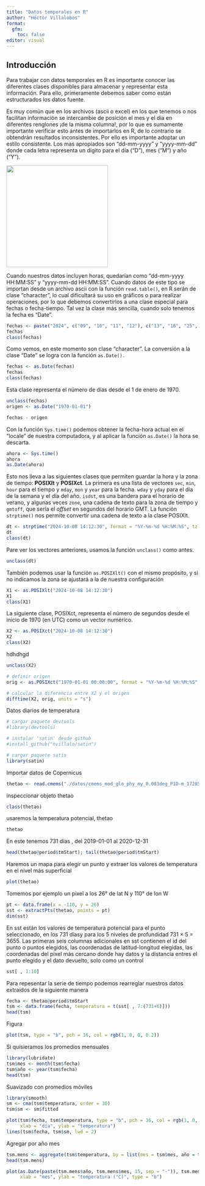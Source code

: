 ---
title: "Datos temporales en R"
author: "Héctor Villalobos"
format: 
  gfm:
    toc: false
editor: visual
---

## Introducción

Para trabajar con datos temporales en R es importante conocer las diferentes clases disponibles para almacenar y representar esta información. Para ello, primeramente debemos saber como están estructurados los datos fuente.

Es muy común que en los archivos (ascii o excel) en los que tenemos o nos facilitan información se intercambie de posición el mes y el día en diferentes renglones ¡de la misma columna!, por lo que es sumamente importante verificar esto antes de importarlos en R, de lo contrario se obtendrán resultados inconsistentes. Por ello es importante adoptar un estilo consistente. Los mas apropiados son "dd-mm-yyyy" y "yyyy-mm-dd" donde cada letra representa un dígito para el día ("D"), mes ("M") y año ("Y").

![](fechas.jpg){width="266"}

Cuando nuestros datos incluyen horas, quedarían como "dd-mm-yyyy HH:MM:SS" y "yyyy-mm-dd HH:MM:SS". Cuando datos de este tipo se importan desde un archivo ascii con la función `read.table()`, en R serán de clase "character", lo cual dificultará su uso en gráficos o para realizar operaciones, por lo que debemos convertirlos a una clase especial para fechas o fecha-tiempo. Tal vez la clase más sencilla, cuando solo tenemos la fecha es "Date".

```{r}
fechas <- paste("2024", c("09", "10", "11", "12"), c("13", "18", "25", "31"), sep ="-")
fechas
class(fechas)
```

Como vemos, en este momento son clase "character". La conversión a la clase "Date" se logra con la función `as.Date().`

```{r}
fechas <- as.Date(fechas)
fechas
class(fechas)

```

Esta clase representa el número de días desde el 1 de enero de 1970.

```{r}
unclass(fechas)
origen <- as.Date("1970-01-01")
```

```{r}
fechas - origen
```

Con la función `Sys.time()` podemos obtener la fecha-hora actual en el "locale" de nuestra computadora, y al aplicar la función `as.Date()` la hora se descarta.

```{r}
ahora <- Sys.time()
ahora
as.Date(ahora)
```

Esto nos lleva a las siguientes clases que permiten guardar la hora y la zona de tiempo: **POSIXlt** y **POSIXct**. La primera es una lista de vectores `sec`, `min`, `hour` para el tiempo y `mday`, `mon` y `year` para la fecha. `wday` y `yday` para el día de la semana y el día del año. `isdst`, es una bandera para el horario de verano, y algunas veces `zone`, una cadena de texto para la zona de tiempo y `gmtoff`, que sería el *offset* en segundos del horario GMT. La función `strptime()` nos permite convertir una cadena de texto a la clase POSIXlt.

```{r}
dt <- strptime("2024-10-08 14:12:30", format = "%Y-%m-%d %H:%M:%S", tz = "UTC")
dt
class(dt)
```

Pare ver los vectores anteriores, usamos la función `unclass()` como antes.

```{r}
unclass(dt)
```

También podemos usar la función `as.POSIXlt()` con el mismo propósito, y si no indicamos la zona se ajustará a la de nuestra configuración

```{r}
X1 <- as.POSIXlt("2024-10-08 14:12:30")
X1
class(X1)
```

La siguiente clase, POSIXct, representa el número de segundos desde el inicio de 1970 (en UTC) como un vector numérico.

```{r}
X2 <- as.POSIXct("2024-10-08 14:12:30")
X2
class(X2)
```

hdhdhgd

```{r}
unclass(X2)

# definir origen
orig <- as.POSIXct("1970-01-01 00:00:00", format = "%Y-%m-%d %H:%M:%S", tz = "UTC") 

# calcular la diferencia entre X2 y el origen
difftime(X2, orig, units = "s")
```

Datos diarios de temperatura

```{r}
# cargar paquete devtools
#library(devtools)

# instalar 'satin' desde github
#install_github("hvillalo/satin")

# cargar paquete satin
library(satin)
```

Importar datos de Copernicus

```{r}
thetao <- read.cmems("./datos/cmems_mod_glo_phy_my_0.083deg_P1D-m_1728505215428.nc")
```

inspeccionar objeto thetao

```{r}
class(thetao)
```

usaremos la temperatura potencial, thetao

```{r}
thetao
```

En este tenemos 731 días , del 2019-01-01 al 2020-12-31

```{r}
head(thetao@period$tmStart); tail(thetao@period$tmStart)
```

Haremos un mapa para elegir un punto y extraer los valores de temperatura en el nivel más superficial

```{r}
plot(thetao)
```

Tomemos por ejemplo un pixel a los 26° de lat N y 110° de lon W

```{r}
pt <- data.frame(x = -110, y = 26)
sst <- extractPts(thetao, points = pt)
dim(sst)
```

En sst están los valores de temperatura potencial para el punto seleccionado, en los 731 díasy para los 5 niveles de profundidad 731 $\times$ 5 = 3655. Las primeras seis columnas adicionales en sst contienen el id del punto o puntos elegidos, las coordenadas de latitud-longitud elegidas, las coordenadas del pixel más cercano donde hay datos y la distancia entres el punto elegido y el dato devuelto, solo como un control

```{r}
sst[ , 1:10]
```

Para repesentar la serie de tiempo podemos rearreglar nuestros datos extraidos de la siguiente manera

```{r}
fecha <- thetao@period$tmStart
tsm <- data.frame(fecha, temperatura = t(sst[ , 7:(731+6)]))
head(tsm)
```

Figura

```{r}
plot(tsm, type = "b", pch = 16, col = rgb(1, 0, 0, 0.2))
```

Si quisieramos los promedios mensuales

```{r}
library(lubridate)
tsm$mes <- month(tsm$fecha)
tsm$año <- year(tsm$fecha)
head(tsm)
```

Suavizado con promedios móviles

```{r}
library(smooth)
sm <- cma(tsm$temperatura, order = 30)
tsm$sm <- sm$fitted

plot(tsm$fecha, tsm$temperatura, type = "b", pch = 16, col = rgb(1, 0, 0, 0.2),
     xlab = "día", ylab = "temperatura")
lines(tsm$fecha, tsm$sm, lwd = 2)
```

Agregar por año mes

```{r}
tsm.mens <- aggregate(tsm$temperatura, by = list(mes = tsm$mes, año = tsm$año), mean)
head(tsm.mens)
```

```{r}
plot(as.Date(paste(tsm.mens$año, tsm.mens$mes, 15, sep = "-")), tsm.mens$x,
     xlab = "mes", ylab = "temperatura (°C)", type = "b")
```

\
